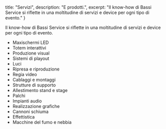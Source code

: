   title: "Servizi",
  description: "E prodotti.",
  excerpt: "Il know-how di Bassi Service si riflette in una moltitudine di servizi e device per ogni tipo di evento."
}

Il know-how di Bassi Service si riflette in una moltitudine di servizi e device per ogni tipo di evento.

* Maxischermi LED
* Totem interattivi
* Produzione visual
* Sistemi di playout
* Luci
* Ripresa e riproduzione
* Regia video
* Cablaggi e montaggi
* Strutture di supporto
* Allestimento stand e stage
* Palchi
* Impianti audio
* Realizzazione grafiche
* Cannoni schiuma
* Effettistica
* Macchine del fumo e nebbia
